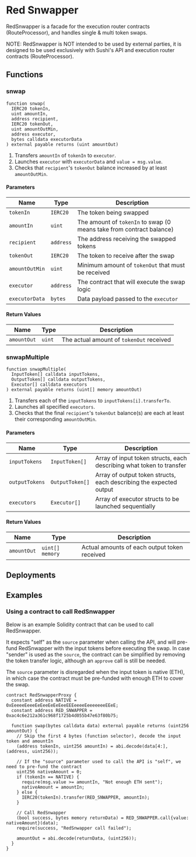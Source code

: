 
# Red Snwapper

RedSnwapper is a facade for the execution router contracts (RouteProcessor), and handles single & multi token swaps.

NOTE: RedSnwapper is NOT intended to be used by external parties, it is designed to be used exclusively with Sushi's API and execution router contracts (RouteProcessor).

## Functions

### snwap

```solidity
function snwap(
  IERC20 tokenIn,
  uint amountIn,
  address recipient,
  IERC20 tokenOut,
  uint amountOutMin,
  address executor,
  bytes calldata executorData
) external payable returns (uint amountOut)
```

1. Transfers `amountIn` of `tokenIn` to `executor`.
2. Launches `executor` with `executorData` and `value = msg.value`.
3. Checks that `recipient`'s `tokenOut` balance increased by at least `amountOutMin`.

#### Parameters

| Name            | Type          | Description                                                                  |
|-----------------|---------------|------------------------------------------------------------------------------|
| `tokenIn`       | `IERC20`      | The token being swapped                                                      |
| `amountIn`      | `uint`        | The amount of `tokenIn` to swap (0 means take from contract balance)         |
| `recipient`     | `address`     | The address receiving the swapped tokens                                     |
| `tokenOut`      | `IERC20`      | The token to receive after the swap                                          |
| `amountOutMin`  | `uint`        | Minimum amount of `tokenOut` that must be received                           |
| `executor`      | `address`     | The contract that will execute the swap logic                                |
| `executorData`  | `bytes`       | Data payload passed to the `executor`                                        |

#### Return Values

| Name          | Type   | Description                                   |
|---------------|--------|-----------------------------------------------|
| `amountOut`   | `uint` | The actual amount of `tokenOut` received      |

### snwapMultiple

```solidity
function snwapMultiple(
  InputToken[] calldata inputTokens,
  OutputToken[] calldata outputTokens,
  Executor[] calldata executors
) external payable returns (uint[] memory amountOut)
```

1. Transfers each of the `inputTokens` to `inputTokens[i].transferTo`.
2. Launches all specified `executors`.
3. Checks that the final `recipient`'s `tokenOut` balance(s) are each at least their corresponding `amountOutMin`.

#### Parameters

| Name           | Type                | Description                                                               |
|----------------|---------------------|---------------------------------------------------------------------------|
| `inputTokens`  | `InputToken[]`      | Array of input token structs, each describing what token to transfer      |
| `outputTokens` | `OutputToken[]`     | Array of output token structs, each describing the expected output        |
| `executors`    | `Executor[]`        | Array of executor structs to be launched sequentially                     |

#### Return Values

| Name         | Type            | Description                                   |
|--------------|-----------------|-----------------------------------------------|
| `amountOut`  | `uint[] memory` | Actual amounts of each output token received  |

## Deployments

<AddressTable data={RED_SNWAPPER_ADDRESS} />

## Examples

### Using a contract to call RedSnwapper

Below is an example Solidity contract that can be used to call RedSnwapper.

It expects "self" as the `source` parameter when calling the API, and will pre-fund RedSnwapper with the input tokens before executing the swap.
In case "sender" is used as the `source`, the contract can be simplified by removing the token transfer logic, although an `approve` call is still be needed.

The `source` parameter is disregarded when the input token is native (ETH), in which case the contract must be pre-funded with enough ETH to cover the swap.
 
```solidity
contract RedSnwapperProxy {
  constant address NATIVE = 0xEeeeeEeeeEeEeeEeEeEeeEEEeeeeEeeeeeeeEEeE;
  constant address RED_SNWAPPER = 0xac4c6e212a361c968f1725b4d055b47e63f80b75;

  function swap(bytes calldata data) external payable returns (uint256 amountOut) {
    // Skip the first 4 bytes (function selector), decode the input token and amountIn
    (address tokenIn, uint256 amountIn) = abi.decode(data[4:], (address, uint256));

    // If the "source" parameter used to call the API is "self", we need to pre-fund the contract
    uint256 nativeAmount = 0;
    if (tokenIn == NATIVE) {
      require(msg.value >= amountIn, "Not enough ETH sent");
      nativeAmount = amountIn;
    } else {
      IERC20(tokenIn).transfer(RED_SNWAPPER, amountIn);
    }

    // Call RedSnwapper
    (bool success, bytes memory returnData) = RED_SNWAPPER.call{value: nativeAmount}(data);
    require(success, "RedSnwapper call failed");

    amountOut = abi.decode(returnData, (uint256));
  }
}

```